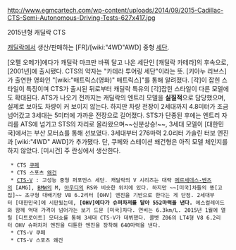 http://www.egmcartech.com/wp-content/uploads/2014/09/2015-Cadillac-CTS-Semi-Autonomous-Driving-Tests-627x417.jpg

2015년형 캐딜락 CTS

[[캐딜락]]에서 생산/판매하는 [FR]/[wiki:"4WD"AWD] 중형 [[세단]]. 

[오펠 오메가]에다가 캐딜락 마크만 바꿔 달고 나온 세단인 [캐딜락 카테라]의 후속으로, [2001년]에 출시됐다. CTS의 약자는 "카테라 투어링 세단"이라는 뜻. [키아누 리브스]가 출연한 영화인 "[wiki:"매트릭스(영화)" 매트릭스]"를 통해 알려졌다. [각]이 잡힌 스타일이 특징이며 CTS가 출시된 뒤로부터 캐딜락 특유의 [각]잡힌 스타일이 다른 모델에도 확대된다. ATS가 나오기 전까지는 캐딜락의 엔트리 모델을 '''실질적'''으로 담당했으며, 실제로 보아도 차량이 커 보이지 않는다. 하지만 차량 전장이 2세대까지 4.8미터가 조금 넘어갔고 3세대는 5미터에 가까운 전장으로 길어졌다. STS가 단종된 후에는 엔트리 자리를 ATS에 넘기고 STS의 자리로 올라왔으며~~신분상승!~~, 3세대 모델이 [대한민국]에서는 부산 모터쇼를 통해 선보였다. 3세대부터 276마력 2.0리터 가솔린 터보 엔진과 [wiki:"4WD" AWD]가 추가됐다. 단, 쿠페와 스테이션 왜건형은 아직 모델 체인지를 하지 않았다. [미시건] 주 란싱에서 생산한다.

  * CTS [[쿠페]]
  * CTS 스포츠 [[왜건]]
  * [[CTS-V]] : 고성능 중형 퍼포먼스 세단. 캐딜락의 V 시리즈는 대략 [[메르세데스-벤츠]]의 [AMG], [[BMW]]의 M, [[아우디]]의 RS와 비슷한 위치에 있다. 하지만 ~~[미국]차들의 똥[고집]~~ 초구형 대배기량 V8 6.2리터 [OHV] 엔진을 기반으로 한다는 게 단점. 2세대부터 [대한민국]에 시판됬는데, '''[OHV]에다가 슈퍼차저를 달아 552마력을 낸다.''' 에스컬레이드와 함께 억대 가격이 넘어가는 보기 드문 [미국]차다. 연비는 6.3km/L. 2015년 1월에 열릴 [디트로이트] 모터쇼를 통해 3세대 CTS-V가 데뷔했다. 콜벳 Z06의 LT4형 V8 6.2리터 OHV 슈퍼차저 엔진을 디튠한 엔진을 장착해 640마력을 낸다.
  * CTS-V 쿠페
  * CTS-V 스포츠 왜건
